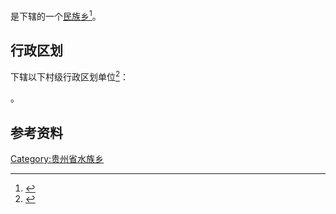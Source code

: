 {{中国乡级行政区|52/26/32/205/000}}

'''{{PAGENAMEBASE}}'''是{{PRC admin/fullname|52/26/32/205/000|3}}下辖的一个[[民族乡|民族乡]]<ref>{{PRC admin/ref sgc|{{PRC admin/parent|52/26/32/205/000}}}}</ref>。

== 行政区划 ==
{{PAGENAMEBASE}}下辖以下村级行政区划单位<ref>{{PRC admin/ref sgc|52/26/32/205/000}}</ref>：

{{PRC admin/children|52/26/32/205/000}}。

== 参考资料 ==
{{reflist}}

{{贵州行政区划小作品}}
{{PRC admin/navcat|52/26/32/205/000}}
[[Category:贵州省水族乡|Category:贵州省水族乡]]